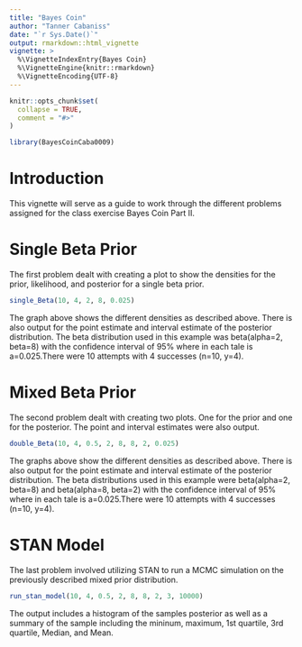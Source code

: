 ```yaml
---
title: "Bayes Coin"
author: "Tanner Cabaniss"
date: "`r Sys.Date()`"
output: rmarkdown::html_vignette
vignette: >
  %\VignetteIndexEntry{Bayes Coin}
  %\VignetteEngine{knitr::rmarkdown}
  %\VignetteEncoding{UTF-8}
---
```


```r
knitr::opts_chunk$set(
  collapse = TRUE,
  comment = "#>"
)
```

```r
library(BayesCoinCaba0009)
```

# Introduction
This vignette will serve as a guide to work through the different problems assigned for the class exercise Bayes Coin Part II.

# Single Beta Prior
The first problem dealt with creating a plot to show the densities for the prior, likelihood, and posterior for a single beta prior.

```r
single_Beta(10, 4, 2, 8, 0.025)
```

The graph above shows the different densities as described above. There is also output for the point estimate and interval estimate of the posterior distribution. The beta distribution used in this example was beta(alpha=2, beta=8) with the confidence interval of 95% where in each tale is a=0.025.There were 10 attempts with 4 successes (n=10, y=4).

# Mixed Beta Prior
The second problem dealt with creating two plots. One for the prior and one for the posterior. The point and interval estimates were also output.

```r
double_Beta(10, 4, 0.5, 2, 8, 8, 2, 0.025)
```

The graphs above show the different densities as described above. There is also output for the point estimate and interval estimate of the posterior distribution. The beta distributions used in this example were beta(alpha=2, beta=8) and beta(alpha=8, beta=2) with the confidence interval of 95% where in each tale is a=0.025.There were 10 attempts with 4 successes (n=10, y=4).

# STAN Model
The last problem involved utilizing STAN to run a MCMC simulation on the previously described mixed prior distribution.
```r
run_stan_model(10, 4, 0.5, 2, 8, 8, 2, 3, 10000)
```

The output includes a histogram of the samples posterior as well as a summary of the sample including the mininum, maximum, 1st quartile, 3rd quartile, Median, and Mean.

